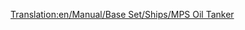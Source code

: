 [[Translation:en/Manual/Base Set/Ships/MPS Oil Tanker]]
{{es/Manual/Base Set/Ships/Barcos|Nombre=Petrolero MPS
|Imagen=[[File:en/Manual/Base Set/Ships/Oiltanker ship.png|Petrolero MPS]]
|Precio=60.930 € (30.465 £)
|Velocidad=24 kph (15 mph) 	
|Coste-anual=4.592 € (2.296 £)
|Diseño=1928
|Duración=30
|Capacidad=220.000 Litros de petróleo
|Descripción=El MPS es un petrolero extremadamente lento, pero es un gran petrolero.
|Vida-real=Ficción.
}}